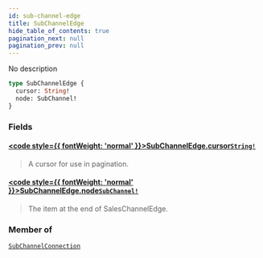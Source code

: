 ```yaml
---
id: sub-channel-edge
title: SubChannelEdge
hide_table_of_contents: true
pagination_next: null
pagination_prev: null
---
```








No description

```graphql
type SubChannelEdge {
  cursor: String!
  node: SubChannel!
}
```


### Fields

#### [<code style={{ fontWeight: 'normal' }}>SubChannelEdge.<b>cursor</b></code>](#)<Bullet />[`String!`](/scalars/string) <Badge class="secondary" text="non-null"/> <Badge class="secondary" text="scalar"/>
> A cursor for use in pagination.
> 

#### [<code style={{ fontWeight: 'normal' }}>SubChannelEdge.<b>node</b></code>](#)<Bullet />[`SubChannel!`](/objects/sub-channel) <Badge class="secondary" text="non-null"/> <Badge class="secondary" text="object"/>
> The item at the end of SalesChannelEdge.
> 



### Member of

[`SubChannelConnection`](/objects/sub-channel-connection)  <Badge class="secondary" text="object"/>



